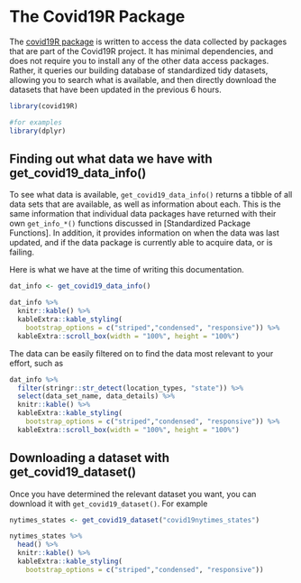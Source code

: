# The Covid19R Package

The [covid19R package](https://github.com/Covid19R/covid19R) is written to access the data collected by packages that are part of the Covid19R project. It has minimal dependencies, and does not require you to install any of the other data access packages. Rather, it queries our building database of standardized tidy datasets, allowing you to search what is available, and then directly download the datasets that have been updated in the previous 6 hours.

```r
library(covid19R)

#for examples
library(dplyr)
```

## Finding out what data we have with get_covid19_data_info()

To see what data is available, `get_covid19_data_info()` returns a tibble of all data sets that are available, as well as information about each. This is the same information that individual data packages have returned with their own `get_info_*()` functions discussed in [Standardized Package Functions]. In addition, it provides information on when the data was last updated, and if the data package is currently able to acquire data, or is failing.

Here is what we have at the time of writing this documentation.

```r
dat_info <- get_covid19_data_info() 

dat_info %>%
  knitr::kable() %>%
  kableExtra::kable_styling(
    bootstrap_options = c("striped","condensed", "responsive")) %>%
  kableExtra::scroll_box(width = "100%", height = "100%")
```

The data can be easily filtered on to find the data most relevant to your effort, such as

```r
dat_info %>%
  filter(stringr::str_detect(location_types, "state")) %>%
  select(data_set_name, data_details) %>%
  knitr::kable() %>%
  kableExtra::kable_styling(
    bootstrap_options = c("striped","condensed", "responsive")) %>%
  kableExtra::scroll_box(width = "100%", height = "100%")
```

## Downloading a dataset with get_covid19_dataset()

Once you have determined the relevant dataset you want, you can download it with `get_covid19_dataset()`. For example

```r
nytimes_states <- get_covid19_dataset("covid19nytimes_states")

nytimes_states %>% 
  head() %>%
  knitr::kable() %>%
  kableExtra::kable_styling(
    bootstrap_options = c("striped","condensed", "responsive"))
```